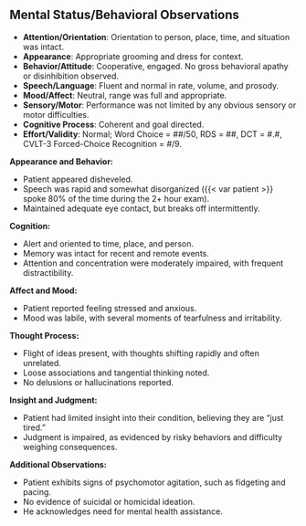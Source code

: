 ## Mental Status/Behavioral Observations

<!-- **Information to Include in Behavioral Observations Section**
• Note significant patterns of performance that occurred during testing 
• Sequence information in order of importance
• Provide specific examples of examinee’s behavior
Following are examples of information that may be included: 
**Appearance**
• Size: height and weight
• Facial characteristics
• Grooming and cleanliness
• Clothing style
• Does the person look his or her chronological age?
**Behavior**
• Level of eye contact
• Does he or she initiate conversation or merely answer examiner’s questions?
• Speech articulation and language patterns
• Attention span/distractibility (Does he or she ask for items to be repeated?)
• Activity level (excessive talking, standing, foot wiggling, etc.)
• Level of cooperativeness
• Motivation to do well
• How does the examinee go about solving problems?
• How does the examinee react to failure or difficult tasks?
• Examinee’s need for approval and response to positive praise
**Validity of Test Results**
• Statements such as, “Results of this assessment are considered a valid reflection of Mark’s current level of functioning.”
• If results are felt to be invalid, explain why. -->

::: {.block above="1.2em"}
- **Attention/Orientation**: Orientation to person, place, time, and situation was intact.
- **Appearance**: Appropriate grooming and dress for context.
- **Behavior/Attitude**: Cooperative, engaged. No gross behavioral apathy or disinhibition observed.
- **Speech/Language**: Fluent and normal in rate, volume, and prosody.
- **Mood/Affect**: Neutral, range was full and appropriate.
- **Sensory/Motor**: Performance was not limited by any obvious sensory or motor difficulties.
- **Cognitive Process**: Coherent and goal directed.
- **Effort/Validity**: Normal; Word Choice = ##/50, RDS = ##, DCT = #.#, CVLT-3 Forced-Choice Recognition = #/9.
:::

::: {.block above="1.2em"}
**Appearance and Behavior:**

* Patient appeared disheveled.
* Speech was rapid and somewhat disorganized ({{< var patient >}} spoke 80% of the time
during the 2+ hour exam).
* Maintained adequate eye contact, but breaks off intermittently.

**Cognition:**

* Alert and oriented to time, place, and person.
* Memory was intact for recent and remote events.
* Attention and concentration were moderately impaired, with frequent distractibility.

**Affect and Mood:**

* Patient reported feeling stressed and anxious.
* Mood was labile, with several moments of tearfulness and irritability.

**Thought Process:**

* Flight of ideas present, with thoughts shifting rapidly and often unrelated.
* Loose associations and tangential thinking noted.
* No delusions or hallucinations reported.

**Insight and Judgment:**

* Patient had limited insight into their condition, believing they are "just tired."
* Judgment is impaired, as evidenced by risky behaviors and difficulty weighing consequences.

**Additional Observations:**

* Patient exhibits signs of psychomotor agitation, such as fidgeting and pacing.
* No evidence of suicidal or homicidal ideation.
* He acknowledges need for mental health assistance.
:::
